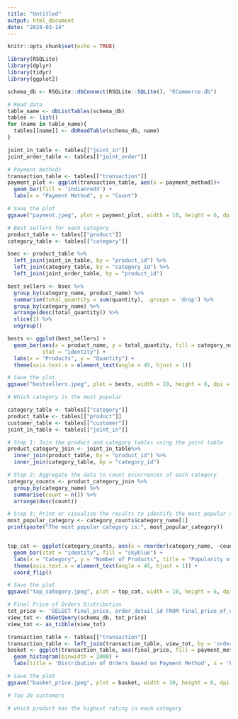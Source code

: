 ```yaml
---
title: "Untitled"
output: html_document
date: "2024-03-14"
---
```


```r
knitr::opts_chunk$set(echo = TRUE)
```

```r
library(RSQLite)
library(dplyr)
library(tidyr)
library(ggplot2)
```

```r
schema_db <- RSQLite::dbConnect(RSQLite::SQLite(), "ECommerce.db")
```

```r
# Read data
table_name <- dbListTables(schema_db)
tables <- list()
for (name in table_name){
  tables[[name]] <- dbReadTable(schema_db, name)
}
```

```r
joint_in_table <- tables[["joint_in"]]
joint_order_table <- tables[["joint_order"]]
```

```r
# Payment methods
transaction_table <- tables[["transaction"]]
payment_plot <- ggplot(transaction_table, aes(x = payment_method))+
  geom_bar(fill = 'indianred3') +
  labs(x = "Payment Method", y = "Count")

# Save the plot
ggsave("payment.jpeg", plot = payment_plot, width = 10, height = 6, dpi = 300)

```

```r
# Best sellers for each category
product_table <- tables[["product"]]
category_table <- tables[["category"]]

bsec <- product_table %>% 
  left_join(joint_in_table, by = "product_id") %>%
  left_join(category_table, by = "category_id") %>%
  left_join(joint_order_table, by = "product_id")

best_sellers <- bsec %>%
  group_by(category_name, product_name) %>%
  summarise(total_quantity = sum(quantity), .groups = 'drop') %>%
  group_by(category_name) %>%
  arrange(desc(total_quantity)) %>%
  slice(1) %>% 
  ungroup()

bests <- ggplot(best_sellers) +
  geom_bar(aes(x = product_name, y = total_quantity, fill = category_name), 
           stat = "identity") + 
  labs(x = "Products", y = "Quantity") +
  theme(axis.text.x = element_text(angle = 45, hjust = 1))

# Save the plot
ggsave("bestsellers.jpeg", plot = bests, width = 10, height = 6, dpi = 300)

```

```r
# Which category is the most popular

category_table <- tables[["category"]]
product_table <- tables[["product"]]
customer_table <- tables[["customer"]]
joint_in_table <- tables[["joint_in"]]

# Step 1: Join the product and category tables using the joint table
product_category_join <- joint_in_table%>%
  inner_join(product_table, by = "product_id") %>%
  inner_join(category_table, by = "category_id")

# Step 2: Aggregate the data to count occurrences of each category
category_counts <- product_category_join %>%
  group_by(category_name) %>%
  summarise(count = n()) %>%
  arrange(desc(count))

# Step 3: Print or visualize the results to identify the most popular category
most_popular_category <- category_counts$category_name[1]
print(paste("The most popular category is:", most_popular_category))


top_cat <- ggplot(category_counts, aes(x = reorder(category_name, -count), y = count)) +
  geom_bar(stat = "identity", fill = "skyblue") +
  labs(x = "Category", y = "Number of Products", title = "Popularity of Categories") +
  theme(axis.text.x = element_text(angle = 45, hjust = 1)) +
  coord_flip()

# Save the plot
ggsave("top_category.jpeg", plot = top_cat, width = 10, height = 6, dpi = 300)
```

```r
# Final Price of Orders Distribution
tot_price <- 'SELECT final_price, order_detail_id FROM final_price_of_order'
view_tot <- dbGetQuery(schema_db, tot_price)
view_tot <- as_tibble(view_tot)

transaction_table <- tables[["transaction"]]
transaction_table <- left_join(transaction_table, view_tot, by = 'order_detail_id')
basket <- ggplot(transaction_table, aes(final_price, fill = payment_method)) +
  geom_histogram(binwidth = 2000) +
  labs(title = 'Distribution of Orders based on Payment Method', x = 'Price', y = 'Frequency') 

# Save the plot
ggsave("basket_price.jpeg", plot = basket, width = 10, height = 6, dpi = 300)
```

```r
# Top 20 customers 

```

```r
# which product has the highest rating in each category
```
